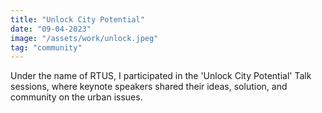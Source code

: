 ```yaml
---
title: "Unlock City Potential"
date: "09-04-2023"
image: "/assets/work/unlock.jpeg"
tag: "community"
---
```


Under the name of RTUS, I participated in the 'Unlock City Potential' Talk sessions,
where keynote speakers shared their ideas, solution, and community on the urban issues.
